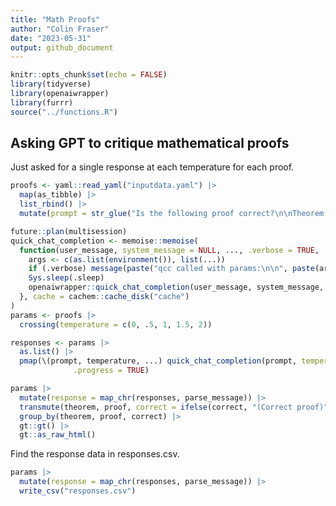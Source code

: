 ```yaml
---
title: "Math Proofs"
author: "Colin Fraser"
date: "2023-05-31"
output: github_document
---
```


```r
knitr::opts_chunk$set(echo = FALSE)
library(tidyverse)
library(openaiwrapper)
library(furrr)
source("../functions.R")
```

## Asking GPT to critique mathematical proofs

Just asked for a single response at each temperature for each proof. 

```r
proofs <- yaml::read_yaml("inputdata.yaml") |> 
  map(as_tibble) |> 
  list_rbind() |> 
  mutate(prompt = str_glue("Is the following proof correct?\n\nTheorem. {theorem}\n\nProof. {proof}"))

future::plan(multisession)
quick_chat_completion <- memoise::memoise(
  function(user_message, system_message = NULL, ..., .verbose = TRUE, .sleep = 2) {
    args <- c(as.list(environment()), list(...))
    if (.verbose) message(paste("qcc called with params:\n\n", paste(args, collapse = ','))) 
    Sys.sleep(.sleep)
    openaiwrapper::quick_chat_completion(user_message, system_message, ...)
  }, cache = cachem::cache_disk("cache")
)
params <- proofs |> 
  crossing(temperature = c(0, .5, 1, 1.5, 2))

responses <- params |> 
  as.list() |> 
  pmap(\(prompt, temperature, ...) quick_chat_completion(prompt, temperature = temperature, .verbose = FALSE), 
              .progress = TRUE)
```



```r
params |> 
  mutate(response = map_chr(responses, parse_message)) |> 
  transmute(theorem, proof, correct = ifelse(correct, "(Correct proof)", "(Incorrect proof)"), temperature, response = str_trunc(response, 1000, ellipsis = "[truncated ...]")) |> 
  group_by(theorem, proof, correct) |> 
  gt::gt() |> 
  gt::as_raw_html()
```

Find the response data in responses.csv.

```r
params |> 
  mutate(response = map_chr(responses, parse_message)) |> 
  write_csv("responses.csv")
```

